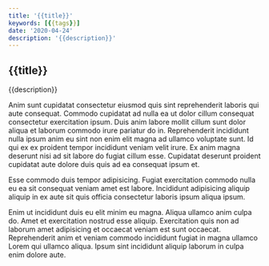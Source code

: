 ```yaml
---
title: '{{title}}'
keywords: [{{tags}}]
date: '2020-04-24'
description: '{{description}}'
---
```


## {{title}}

{{description}}

Anim sunt cupidatat consectetur eiusmod quis sint reprehenderit laboris qui aute consequat. Commodo cupidatat ad nulla ea ut dolor cillum consequat consectetur exercitation ipsum. Duis anim labore mollit cillum sunt dolor aliqua et laborum commodo irure pariatur do in. Reprehenderit incididunt nulla ipsum anim eu sint non enim elit magna ad ullamco voluptate sunt. Id qui ex ex proident tempor incididunt veniam velit irure. Ex anim magna deserunt nisi ad sit labore do fugiat cillum esse. Cupidatat deserunt proident cupidatat aute dolore duis quis ad ea consequat ipsum et.

Esse commodo duis tempor adipisicing. Fugiat exercitation commodo nulla eu ea sit consequat veniam amet est labore. Incididunt adipisicing aliquip aliquip in ex aute sit quis officia consectetur laboris ipsum aliqua ipsum.

Enim ut incididunt duis eu elit minim eu magna. Aliqua ullamco anim culpa do. Amet et exercitation nostrud esse aliquip. Exercitation quis non ad laborum amet adipisicing et occaecat veniam est sunt occaecat. Reprehenderit anim et veniam commodo incididunt fugiat in magna ullamco Lorem qui ullamco aliqua. Ipsum sint incididunt aliquip laborum in culpa enim dolore aute.